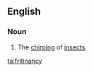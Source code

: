 ==English==

===Noun===
{{en-noun|-}}
# {{lb|en|obsolete}} The [[chirping]] of [[insect]]s.

[[ta:fritinancy]]